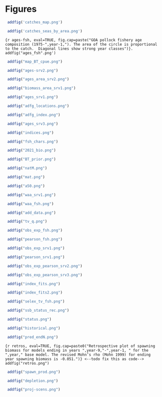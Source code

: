 
# Figures

 
```r
 addfig('catches_map.png')
```

``` r
 addfig('catches_seas_by_area.png')
```
```{r ages-fsh, eval=TRUE, fig.cap=paste("GOA pollock fishery age composition (1975-",year-1,"). The area of the circle is proportional to the catch.  Diagonal lines show strong year classes")}.
 addfig("ages_fsh".png')
```

```r
 addfig("map_BT_cpue.png")
```

<!-- ```{r xx, eval=TRUE, fig.cap="Length compositions by area for the NMFS bottom trawl survey in 2021."} -->
<!--  addfig("xx.png") -->
<!-- ``` -->
```r
 addfig("ages-srv2.png")
```
```r
 addfig("ages_area_srv2.png")
```
```r
 addfig("biomass_area_srv1.png")
```
```r
 addfig("ages_srv1.png")
```
<!-- ```{r xx, eval=TRUE, fig.cap="Length composition of pollock by survey area for the 2021 summer acoustic survey."}  -->
<!--  addfig("xx.png") -->
<!-- ``` -->
```r
 addfig("adfg_locations.png")
```
```r
 addfig("adfg_index.png")
```
```r
 addfig("ages_srv3.png")
```
```r
 addfig("indices.png")
```
```r
 addfig("fsh_chars.png")
```
```r
 addfig("2021_bio.png")
```
```r
 addfig("BT_prior.png")
```
```r
 addfig("natM.png")
```
```r
 addfig("mat.png")
```
```r
 addfig("a50.png")
```
```r
 addfig("waa_srv1.png")
```
```r
 addfig("waa_fsh.png")
```
```r
 addfig("add_data.png")
```
```r
 addfig("tv_q.png")
```
```r
 addfig("obs_exp_fsh.png")
```
```r
 addfig("pearson_fsh.png")
```
```r
 addfig("obs_exp_srv1.png")
```
```r
 addfig("pearson_srv1.png")
```
```r
 addfig("obs_exp_pearson_srv2.png")
```
```r
 addfig("obs_exp_pearson_srv3.png")
```
```r
 addfig("index_fits.png")
```
```r
 addfig("index_fits2.png")
```
```r
 addfig("selex_tv_fsh.png")
```
```r
 addfig("ssb_status_rec.png")
```
```r
 addfig("status.png")
```
```r
 addfig("historical.png")
```
```r
 addfig("pred_endN.png")
```
```{r retros, eval=TRUE, fig.cap=paste0("Retrospective plot of spawning biomass for models ending in years ",year-9,"-",year-1, " for the ",year," base model. The revised Mohn’s rho (Mohn 1999) for ending year spawning biomass is -0.051.")} <--todo fix this as code-->
 addfig("retros.png")
```
```{r spawn-prod, eval=TRUE, fig.cap="GOA pollock spawner productivity, log(R/S), in 1970-2019 (top).  A five-year running average is also shown.  Spawner productivity in relation to female spawning biomass (bottom).  The Ricker stock-recruit curve is linear in a plot of spawner productivity against spawning biomass.   "} 
 addfig("spawn_prod.png")
```
```r
 addfig("depletion.png")
```

```r
 addfig("proj-scens.png")
```
